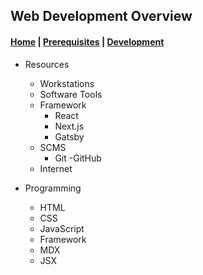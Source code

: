 ## Web Development Overview

#### [Home](/) | [Prerequisites](/Create/prerequisites) |  [Development](/Development/development)

- Resources
    - Workstations
    - Software Tools
    - Framework
        - React
        - Next.js
        - Gatsby
    - SCMS
        - Git
        -GitHub
    - Internet

- Programming
    - HTML
    - CSS
    - JavaScript
    - Framework
    - MDX
    - JSX
